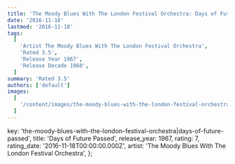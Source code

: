 ```yaml
---
title: 'The Moody Blues With The London Festival Orchestra: Days of Future Passed (1967)'
date: '2016-11-18'
lastmod: '2016-11-18'
tags:
  [
    'Artist The Moody Blues With The London Festival Orchestra',
    'Rated 3.5',
    'Release Year 1967',
    'Release Decade 1960',
  ]
summary: 'Rated 3.5'
authors: ['default']
images:
  [
    '/content/images/the-moody-blues-with-the-london-festival-orchestra|days-of-future-passed.jpg',
  ]
---
```


  key: 'the-moody-blues-with-the-london-festival-orchestra|days-of-future-passed',
  title: 'Days of Future Passed',
  release_year: 1967,
  rating: 7,
  rating_date: '2016-11-18T00:00:00.000Z',
  artist: 'The Moody Blues With The London Festival Orchestra',
};

<MusicRating data={data} />
